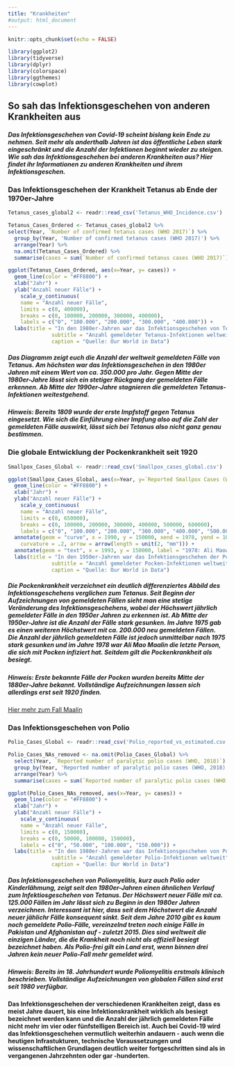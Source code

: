 ```yaml
---
title: "Krankheiten"
#output: html_document
---
```


```r
knitr::opts_chunk$set(echo = FALSE)

library(ggplot2)
library(tidyverse)
library(dplyr)
library(colorspace)
library(ggthemes)
library(cowplot)
```

## So sah das Infektionsgeschehen von anderen Krankheiten aus 

##### Das Infektionsgeschehen von Covid-19 scheint bislang kein Ende zu nehmen. Seit mehr als anderthalb Jahren ist das öffentliche Leben stark eingeschränkt und die Anzahl der Infektionen beginnt wieder zu steigen. Wie sah das Infektionsgeschehen bei anderen Krankheiten aus? Hier findet ihr Informationen zu anderen Krankheiten und ihrem Infektionsgeschen.

### Das Infektionsgeschehen der Krankheit Tetanus ab Ende der 1970er-Jahre

```r
Tetanus_cases_global2 <- readr::read_csv('Tetanus_WHO_Incidence.csv')

Tetanus_Cases_Ordered <- Tetanus_cases_global2 %>%  
select(Year, `Number of confirmed tetanus cases (WHO 2017)`) %>%
  group_by(Year, 'Number of confirmed tetanus cases (WHO 2017)') %>%
  arrange(Year) %>%
  na.omit(Tetanus_Cases_Ordered) %>%
  summarise(cases = sum(`Number of confirmed tetanus cases (WHO 2017)`))

ggplot(Tetanus_Cases_Ordered, aes(x=Year, y= cases)) +
  geom_line(color = "#FF8800") +
  xlab("Jahr") +
  ylab("Anzahl neuer Fälle") +
    scale_y_continuous(
    name = "Anzahl neuer Fälle",
    limits = c(0, 400000),
    breaks = c(0, 100000, 200000, 300000, 400000),
    labels = c("0", "100.000", "200.000", "300.000", "400.000")) +
  labs(title = "In den 1980er-Jahren war das Infektionsgeschehen von Tetanus\nam höchsten. Auch heute treten noch Fälle auf",
              subtitle = "Anzahl gemeldeter Tetanus-Infektionen weltweit",
              caption = "Quelle: Our World in Data")
```

##### Das Diagramm zeigt euch die Anzahl der weltweit gemeldeten Fälle von Tetanus. Am höchsten war das Infektionsgeschehen in den 1980er Jahren mit einem Wert von ca. 350.000 pro Jahr. Gegen Mitte der 1980er-Jahre lässt sich ein stetiger Rückgang der gemeldeten Fälle erkennen. Ab Mitte der 1990er-Jahre stagnieren die gemeldeten Tetanus-Infektionen weitestgehend.
##### Hinweis: Bereits 1809 wurde der erste Impfstoff gegen Tetanus eingesetzt. Wie sich die Einführung einer Impfung also auf die Zahl der gemeldeten Fälle auswirkt, lässt sich bei Tetanus also nicht ganz genau bestimmen.

### Die globale Entwicklung der Pockenkrankheit seit 1920

```r
Smallpox_Cases_Global <- readr::read_csv('Smallpox_cases_global.csv')

ggplot(Smallpox_Cases_Global, aes(x=Year, y=`Reported Smallpox Cases (WHO, 2011)`)) +
  geom_line(color = "#FF8800") +
  xlab("Jahr") +
  ylab("Anzahl neuer Fälle") +
    scale_y_continuous(
    name = "Anzahl neuer Fälle",
    limits = c(0, 650000),
    breaks = c(0, 100000, 200000, 300000, 400000, 500000, 600000),
    labels = c("0", "100.000", "200.000", "300.000", "400.000", "500.000", "600.000")) +
  annotate(geom = "curve", x = 1990, y = 150000, xend = 1978, yend = 10000, 
    curvature = .2, arrow = arrow(length = unit(2, "mm"))) +
  annotate(geom = "text", x = 1993, y = 150000, label = "1978: Ali Maow Maalin\nist die letzte Person,\ndie sich mit Pocken\ninfiziert.", hjust = "left") +
  labs(title = "In den 1950er-Jahren war das Infektionsgeschehen der Pocken\nam höchsten. Ende der 1970er-Jahre wurde die Krankheit besiegt",
              subtitle = "Anzahl gemeldeter Pocken-Infektionen weltweit",
              caption = "Quelle: Our World in Data")

```

##### Die Pockenkrankheit verzeichnet ein deutlich differenziertes Abbild des Infektionsgeschehens verglichen zum Tetanus. Seit Beginn der Aufzeichnungen von gemeldeten Fällen sieht man eine stetige Veränderung des Infektionsgeschehens, wobei der Höchswert jährlich gemeldeter Fälle in den 1950er Jahren zu erkennen ist. Ab Mitte der 1950er-Jahre ist die Anzahl der Fälle stark gesunken. Im Jahre 1975 gab es einen weiteren Höchstwert mit ca. 200.000 neu gemeldeten Fällen. Die Anzahl der jährlich gemeldeten Fälle ist jedoch unmittelbar nach 1975 stark gesunken und im Jahre 1978 war Ali Mao Maalin die letzte Person, die sich mit Pocken infiziert hat. Seitdem gilt die Pockenkrankheit als besiegt.
##### Hinweis: Erste bekannte Fälle der Pocken wurden bereits Mitte der 1880er-Jahre bekannt. Vollständige Aufzeichnungen lassen sich allerdings erst seit 1920 finden.

[Hier mehr zum Fall Maalin](https://en.wikipedia.org/wiki/Ali_Maow_Maalin#Maalin's_case) 

### Das Infektionsgeschehen von Polio 

```r
Polio_Cases_Global <- readr::read_csv('Polio_reported_vs_estimated.csv')

Polio_Cases_NAs_removed <- na.omit(Polio_Cases_Global) %>%
  select(Year, `Reported number of paralytic polio cases (WHO, 2018)`) %>%
  group_by(Year, 'Reported number of paralytic polio cases (WHO, 2018)') %>%
  arrange(Year) %>%
  summarise(cases = sum(`Reported number of paralytic polio cases (WHO, 2018)`))

ggplot(Polio_Cases_NAs_removed, aes(x=Year, y= cases)) +
  geom_line(color = "#FF8800") +
  xlab("Jahr") +
  ylab("Anzahl neuer Fälle") +
    scale_y_continuous(
    name = "Anzahl neuer Fälle",
    limits = c(0, 150000),
    breaks = c(0, 50000, 100000, 150000),
    labels = c("0", "50.000", "100.000", "150.000")) +
  labs(title = "In den 1980er-Jahren war das Infektionsgeschehen von Polio\nam höchsten. Die letzten bekannten Fälle traten in Pakistan und Afghanistan auf.",
              subtitle = "Anzahl gemeldeter Polio-Infektionen weltweit",
              caption = "Quelle: Our World in Data")

```

##### Das Infektionsgeschehen von Poliomyelitis, kurz auch Polio oder Kinderlähmung, zeigt seit den 1980er-Jahren einen ähnlichen Verlauf zum Infektiosgeschehen von Tetanus. Der Höchswert neuer Fälle mit ca. 125.000 Fällen im Jahr lässt sich zu Beginn in den 1980er Jahren verzeichnen. Interessant ist hier, dass seit dem Höchstwert die Anzahl neuer jählichr Fälle konsequent sinkt. Seit dem Jahre 2010 gibt es kaum noch gemeldete Polio-Fälle, vereinzelnd treten noch einige Fälle in Pakistan und Afghanistan auf - zuletzt 2015. Dies sind weltweit die einzigen Länder, die die Krankheit noch nicht als offiziell besiegt bezeichnet haben. Als Polio-frei gilt ein Land erst, wenn binnen drei Jahren kein neuer Polio-Fall mehr gemeldet wird.
##### Hinweis: Bereits im 18. Jahrhundert wurde Poliomyelitis erstmals klinisch beschrieben. Vollständige Aufzeichnungen von globalen Fällen sind erst seit 1980 verfügbar.  

#### Das Infektionsgeschehen der verschiedenen Krankheiten zeigt, dass es meist Jahre dauert, bis eine Infektionskrankheit wirklich als besiegt bezeichnet werden kann und die Anzahl der jährlich gemeldeten Fälle nicht mehr im vier oder fünfstelligen Bereich ist. Auch bei Covid-19 wird das Infektionsgeschehen vermutlich weiterhin andauern - auch wenn die heutigen Infrastukturen, technische Voraussetzungen und wissenschaftlichen Grundlagen deutlich weiter fortgeschritten sind als in vergangenen Jahrzehnten oder gar -hunderten.
